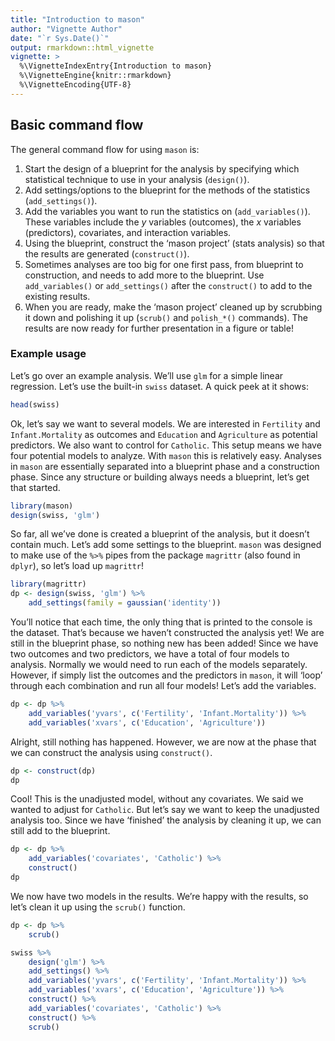 ```yaml
---
title: "Introduction to mason"
author: "Vignette Author"
date: "`r Sys.Date()`"
output: rmarkdown::html_vignette
vignette: >
  %\VignetteIndexEntry{Introduction to mason}
  %\VignetteEngine{knitr::rmarkdown}
  %\VignetteEncoding{UTF-8}
---
```


## Basic command flow

The general command flow for using `mason` is:

1. Start the design of a blueprint for the analysis by specifying which
statistical technique to use in your analysis (`design()`).
2. Add settings/options to the blueprint for the methods of the statistics
(`add_settings()`).
3. Add the variables you want to run the statistics on (`add_variables()`).
These variables include the $y$ variables (outcomes), the $x$ variables
(predictors), covariates, and interaction variables.
4. Using the blueprint, construct the 'mason project' (stats analysis) so that
the results are generated (`construct()`).
5. Sometimes analyses are too big for one first pass, from blueprint to
construction, and needs to add more to the blueprint. Use `add_variables()` or
`add_settings()` after the `construct()` to add to the existing
results.
6. When you are ready, make the 'mason project' cleaned up by scrubbing it down
and polishing it up (`scrub()` and `polish_*()` commands). The results are now
ready for further presentation in a figure or table!

### Example usage

Let's go over an example analysis. We'll use `glm` for a simple linear
regression. Let's use the built-in `swiss` dataset. A quick peek at it shows:

```r
head(swiss)
```

Ok, let's say we want to several models. We are interested in `Fertility` and
`Infant.Mortality` as outcomes and `Education` and `Agriculture` as potential
predictors. We also want to control for `Catholic`. This setup means we have
four potential models to analyze. With `mason` this is relatively easy. Analyses
in `mason` are essentially separated into a blueprint phase and a construction
phase. Since any structure or building always needs a blueprint, let's get that
started.

```r
library(mason)
design(swiss, 'glm')
```

So far, all we've done is created a blueprint of the analysis, but it doesn't
contain much. Let's add some settings to the blueprint. `mason` was designed to
make use of the `%>%` pipes from the package `magrittr` (also found in `dplyr`),
so let's load up `magrittr`!

```r
library(magrittr)
dp <- design(swiss, 'glm') %>% 
    add_settings(family = gaussian('identity'))
```

You'll notice that each time, the only thing that is printed to the console is
the dataset. That's because we haven't constructed the analysis yet! We are
still in the blueprint phase, so nothing new has been added! Since we have two
outcomes and two predictors, we have a total of four models to analysis.
Normally we would need to run each of the models separately. However, if simply
list the outcomes and the predictors in `mason`, it will 'loop' through each
combination and run all four models! Let's add the variables.

```r
dp <- dp %>% 
    add_variables('yvars', c('Fertility', 'Infant.Mortality')) %>% 
    add_variables('xvars', c('Education', 'Agriculture'))
```

Alright, still nothing has happened. However, we are now at the phase that we
can construct the analysis using `construct()`.

```r
dp <- construct(dp)
dp
```

Cool! This is the unadjusted model, without any covariates. We said we wanted to
adjust for `Catholic`. But let's say we want to keep the unadjusted analysis
too. Since we have 'finished' the analysis by cleaning it up, we can still add
to the blueprint.

```r
dp <- dp %>%
    add_variables('covariates', 'Catholic') %>% 
    construct()
dp
```

We now have two models in the results. We're happy with the results, so let's
clean it up using the `scrub()` function.

```r
dp <- dp %>% 
    scrub()
```

```r
swiss %>% 
    design('glm') %>% 
    add_settings() %>% 
    add_variables('yvars', c('Fertility', 'Infant.Mortality')) %>% 
    add_variables('xvars', c('Education', 'Agriculture')) %>% 
    construct() %>% 
    add_variables('covariates', 'Catholic') %>% 
    construct() %>% 
    scrub()
```

